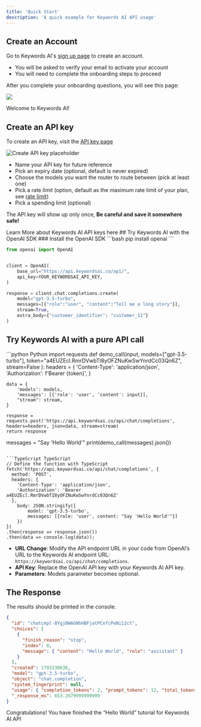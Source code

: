 ```yaml
---
title: 'Quick Start'
description: 'A quick example for Keywords AI API usage'
---
```


## Create an Account

Go to Keywords AI's [sign up page](https://platform.keywordsai.co/signup) to create an account.

- You will be asked to verify your email to activate your account
- You will need to complete the onboarding steps to proceed

After you complete your onboarding questions, you will see this page:

<img src="/images/welcome-page.png"/>

Welcome to Keywords AI!

## Create an API key

To create an API key, visit the [API key page](https://platform.keywordsai.co/platform/api/api-keys)

<img src="/images/create-api-key.jpg" alt="Create API key placeholder" />

- Name your API key for future reference
- Pick an expiry date (optional, default is never expired)
- Choose the models you want the router to route between (pick at least one)
- Pick a rate limit (option, default as the maximum rate limit of your plan, see [rate limit](/guides/limits#rate-limits))
- Pick a spending limit (optional)

The API key will show up only once, <strong>Be careful and save it somewhere safe!</strong>

<Card icon="link" href="/api-usage/api-keys" title="API Key Concepts">
  Learn More about Keywords AI API keys here
</Card >
## Try Keywords AI with the OpenAI SDK
### Install the OpenAI SDK
```bash
pip install openai
```

```Python Python
from openai import OpenAI


client = OpenAI(
    base_url="https://api.keywordsai.co/api/",
    api_key=YOUR_KEYWORDSAI_API_KEY,
)

response = client.chat.completions.create(
    model="gpt-3.5-turbo",
    messages=[{"role":"user", "content":"Tell me a long story"}],
    stream=True,
    extra_body={"customer_identifier": "customer_11"}
)
```

## Try Keywords AI with a pure API call
<CodeGroup>
```python Python
import requests
def demo_call(input, 
              models=["gpt-3.5-turbo"],
              token="a4EUZEcl.RmrDVwbTI8yOFZNuKwSwYnrdCc03Qn6Z", 
              stream=False
              ):
    headers = {
        'Content-Type': 'application/json',
        'Authorization': f'Bearer {token}',
    }

    data = {
        'models': models,
        'messages': [{'role': 'user', 'content': input}],
        "stream": stream,
    }

    response = requests.post('https://api.keywordsai.co/api/chat/completions', headers=headers, json=data, stream=stream)
    return response

messages = "Say 'Hello World'"
print(demo_call(messages).json())
```

```TypeScript TypeScript
// Define the function with TypeScript
fetch('https://api.keywordsai.co/api/chat/completions', {
  method: 'POST',
  headers: {
    'Content-Type': 'application/json',
    'Authorization': 'Bearer a4EUZEcl.RmrDVwbTI8yOFZNuKwSwYnrdCc03Qn6Z'
  },
    body: JSON.stringify({
        model: 'gpt-3.5-turbo',
        messages: [{role: 'user', content: "Say 'Hello World'"}]
    })
})
.then(response => response.json())
.then(data => console.log(data));
```

</CodeGroup>

- **URL Change**: Modify the API endpoint URL in your code from OpenAI’s URL to the Keywords AI endpoint URL: `https://keywordsai.co/api/chat/completions`.
- **API Key**: Replace the OpenAI API key with your Keywords AI API key.
- **Parameters**: Models parameter becomes optional.

## The Response

The results should be printed in the console.

```json
{
  "id": "chatcmpl-8Ygj0WAGNhHBFjatPCefcPeNi12ct",
  "choices": [
    {
      "finish_reason": "stop",
      "index": 0,
      "message": { "content": "Hello World", "role": "assistant" }
    }
  ],
  "created": 1703230636,
  "model": "gpt-3.5-turbo",
  "object": "chat.completion",
  "system_fingerprint": null,
  "usage": { "completion_tokens": 2, "prompt_tokens": 12, "total_tokens": 14 },
  "_response_ms": 653.2679999999999
}
```

Congratulations! You have finished the “Hello World” tutorial for Keywords AI API